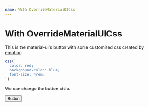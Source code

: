 ```yaml
---
name: With OverrideMaterialUICss
---
```



# With OverrideMaterialUICss

This is the material-ui's button with some customised css created by [emotion](https://emotion.sh/):

```typescript
css(`
  color: red;
  background-color: blue;
  font-size: 4rem;
`)
```

We can change the button style.

<Playground>
  <OverrideMaterialUICss>
    <Button
      variant="contained"
      className={css(`
    color: red;
    background-color: blue;
    font-size: 4rem;
  `)}
    >
      Button
    </Button>
  </OverrideMaterialUICss>
</Playground>
